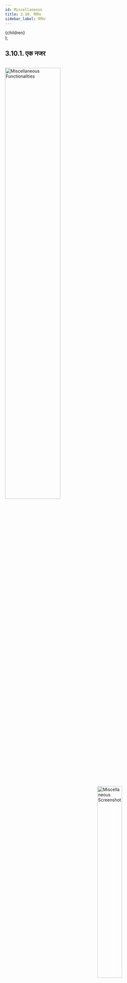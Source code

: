 ```yaml
---
id: Miscellaneous
title: 3.10. विविध
sidebar_label: विविध
---
```


  <div
    style={{ 
         display: 'table',
    }}>
    {children}
  </div>
);

## 3.10.1. एक नजर

<br clear="right"/>
<img align="left" src={useBaseUrl("img/scrnshts/3.10.1_1_MiscFunctionaties.svg")} alt="Miscellaneous Functionalities" width="60%"/>
<img align="right" src={useBaseUrl("img/scrnshts/3.10.1_2_MiscScreenShot.png")} alt="Miscellaneous Screenshot" width="40%"/>

<br clear="both"/>


## 3.10.2. गैलरी
**फंक्शनलिटी**
* लरी सेक्शन में हर प्लांट के इमेजेस (फोटो) रहते हैं

**मुख्य-मुख्य यूज़र**
<table>
  <tr>
    <th>पदनाम</th>
    <th>मुख्य प्रयोजन</th>
    <th>उपयोग के उदाहरण</th>
  </tr>
  <tr>
    <td>समूह प्रभारी</td>
    <td>राज्य के विभिन्न प्लांट के पिक्चर देखना</td>
    <td>प्लांट के कामकाज (एक्टिविटी) के फोटो देखना</td>
  </tr>
  <tr>
    <td>राज्य प्रभारी</td>
    <td>समूह प्रभारी के समान</td>
    <td>बाहरी हितार्थियों (एक्सटर्नल स्टेकहोल्डर) को प्लान का ले-आउट दिखाना</td>
  </tr>
</table>

**पेज के डिटेल**

<br clear="right"/>
<img align="left" src={useBaseUrl("img/scrnshts/3.10.2_Gallery.png")} alt="Gallery Sample" width="45%"/>
<Clear>


1.  <u>गैलरी अनुभाग</u> प्रत्येक संयंत्र से चित्र प्रदर्शित करने के लिए उपयोग किया जाता है
2.  <u>फ़िल्टर</u> के संबंध में चित्र प्रदर्शित करने के लिए उपयोग किया जाता है:

     * गतिविधि की प्रकृति
     * दिनांक

</Clear>
<br clear="both"/>


<!-- ![Gallery Sample](./assets/3.112_GallerySample.png) -->


## 3.10.3. इमेज (फोटो) ऐड करना
**फंक्शनलिटी**
* किसी प्लांट से संबंधित फोटो अपलोड किए जा सकते हैं

**मुख्य-मुख्य यूज़र**
<table>
  <tr>
    <th>पदनाम</th>
    <th>मुख्य प्रयोजन</th>
    <th>उपयोग के उदाहरण</th>
  </tr>
  <tr>
    <td>समूह प्रभारी</td>
    <td>एप्लीकेशन के डेटाबेस में पिक्चर ऐड करना</td>
    <td>किसी विशेष कार्यकलाप पर आधारित पिक्चर ऐड करना</td>
  </tr>
  <tr>
    <td>राज्य प्रभारी</td>
    <td>समूह प्रभारी के समान</td>
    <td>राज्य के किसी प्लांट की विज़िट के समय लिए गए पिक्चर ऐड करना</td>
  </tr>
</table>

**पेज के डिटेल**

<br clear="right"/>
<img align="left" src={useBaseUrl("img/scrnshts/3.10.3_AddImages.png")} alt="Add Images" width="45%"/>
<Clear>

![Data Entry](/img/scrnshts/App_DataEntry.png)
1.   <u>इमेज जोड़ें</u> प्रासंगिक समर्थन जानकारी के साथ
2.   <u>इमेज अपलोड</u> फोन गैलरी या कैमरे से

ध्यान दें कि एक बार में केवल 5 चित्र ही जोड़े जा सकते हैं

</Clear>
<br clear="both"/>


<!-- ![Add Images](./assets/3.113_AddImages.png) -->


## 3.10.4. संपर्क सूत्र
फंक्शनलिटी
* इसमें कंपनी के लिए कार्य कर रहे हर ऑपरेटर और उनके संपर्क सूत्रों की सूची रहती है

**नेविगेशन**

इस पेज पर मेन मैन्यू से भी पहुँचा जा सकता है। विवरण के लिए 3.4.7. देखें।


## 3.10.5. सूचनाएँ (नोटिफिकेशन्स)
**फंक्शनलिटी**
* इस सेक्शन में यूज़र सभी प्राप्त और प्रेषित एसएमएस देख सकता है।

**मुख्य-मुख्य यूज़र**
<table>
  <tr>
    <th>पदनाम</th>
    <th>मुख्य प्रयोजन</th>
    <th>उपयोग के उदाहरण</th>
  </tr>
  <tr>
    <td>सभी कर्मचारी</td>
    <td>कंपनी द्वारा भेजे गए एसएमएस संदेशों देखना</td>
    <td>कंपनी की ओर से भेजे गए एसएमएस को वेरिफाइ करना, चाहे एजेंट ने एसएमएस अपने फोन से डिलीट कर दिए हों।</td>
  </tr>
</table>


**पेज के डिटेल**

<br clear="right"/>
<img align="left" src={useBaseUrl("img/scrnshts/3.10.5_Notifications.png")} alt="Notification" width="45%"/>
<Clear>

1.  <u>संदेश सूची</u> एक विशेष एसएमएस की सामग्री को प्रदर्शित करता है जिस तारीख और समय के साथ इसे भेजा गया था
2.  <u>सर्च आइकॉन</u> जो विषय नाम में टाइप करके एक विशेष एसएमएस खोजने में मदद करता है
3.  <u>फ़िल्टर बार</u> से और तारीखों को प्रदर्शित करके संकीर्ण परिणामों के लिए उपयोग किया जाता है

</Clear>
<br clear="both"/>


<!-- ![Notification](./assets/3.114_Notification.png) -->


## 3.10.6. प्लांट बंद रहने (शट-डाउन) के संदेश
**फंक्शनलिटी**
* यूज़र ग्राहकों के एक छोटे समूह को एसएमएस भेजकर प्लांट बद रहने के बारे में चेता सकता है

**मुख्य-मुख्य यूज़र**
<table>
  <tr>
    <th>पदनाम</th>
    <th>मुख्य प्रयोजन</th>
    <th>उपयोग के उदाहरण</th>
  </tr>
  <tr>
    <td>समूह प्रभारी</td>
    <td>प्लांट के ग्राहकों को प्लांट बंद रहने की अवधि सूचित करना</td>
    <td>सभी ग्राहकों को संदेश कि मेन्टेनेन्स के लिए प्लांट को अगले तीन घंटे तक बंद रखना होगा</td>
  </tr>
  <tr>
    <td>राज्य प्रभारी</td>
    <td>समूह प्रभारी के समान</td>
    <td>समूह प्रभारी के समान</td>
  </tr>
</table>


**पेज के डिटेल**

<br clear="right"/>
<img align="left" src={useBaseUrl("img/scrnshts/3.10.6_PlantShutdownMessage.png")} alt="Plant Shutdown SMS" width="45%"/>
<Clear>>

1.  <u>इनपुट विवरण</u> एसएमएस भेजने के लिए डेटा जमा करने को पूरा करने के लिए
2.  <u>एसएमएस टेम्पलेट</u> जो भेजे गए संदेश का वर्णन करता है
3.  <u>सबमिट करें</u> संदेश भेजता है

</Clear>
<br clear="both"/>


<!-- ![Plant Shutdown SMS](./assets/3.115_PlantShutdownSMS.png) -->


## 3.7.10. एसयूजी
**फंक्शनलिटी**
* एसयूजी सेक्शन विभिन्न प्लांट के उपभोक्ता-समूह (पूल) की पहचान कर समूह बनाता है
* यह सेक्शन केवल एचसीएलएफ एजेंटों को उपलब्ध है

**मुख्य-मुख्य यूज़र**
<table>
  <tr>
    <th>पदनाम</th>
    <th>मुख्य प्रयोजन</th>
    <th>उपयोग के उदाहरण</th>
  </tr>
  <tr>
    <td>ऑपरेटर</td>
    <td>किसी प्लांट के सभी एक्टिव एसयूजी के बारे में रिपोर्ट मेन्टेन करना</td>
    <td>एसयूजी सदस्यों की सूची रिव्यू करना और संबंधित सदस्य से संपर्क करना</td>
  </tr>
  <tr>
    <td>सीएसए</td>
    <td>ऑपरेटर के समान</td>
    <td>ऑपरेटर के समान</td>
  </tr>
  <tr>
    <td>समूह प्रभारी</td>
    <td>ऑपरेटर के समान</td>
    <td>ऑपरेटर के समान</td>
  </tr>
</table>

**पेज के डिटेल**

<br clear="right"/>
<img align="left" src={useBaseUrl("img/scrnshts/3.10.7_1_SUG.png")} alt="SUG List" width="45%"/>
<Clear>

1.  <u>एसयूजी सूची</u> एसयूजी नाम और बैंक विवरण दिखाते हुए
2.  <u>सदस्य बटन</u> SUG सदस्यों की सूची में रीडायरेक्ट करता है, जैसा कि अगले स्क्रीनशॉट में दिखाया गया है
3.  <u>सर्च आइकन</u> नाम लिखकर किसी विशेष SUG को खोजने के लिए

</Clear>
<br clear="both"/>
<br clear="right"/>
<img align="left" src={useBaseUrl("img/scrnshts/3.10.7_2_SUG.png")} alt="SUG Member List" width="45%"/>
<Clear>

** SUG सदस्य सूची **
1.  <u>सदस्य सूची</u> में SUG के सदस्यों का नाम और विवरण होता है

    सदस्य को टैप करके बुलाया जा सकता है

2.  <u>खोज चिह्न</u> टाइपिंग द्वारा सदस्य सूची के परिणामों को कम करने के लिए उपयोग किया जाता है

</Clear>
<br clear="both"/>


<!-- ![SUG List](./assets/3.116_SUGList.png)

![SUG Member List](./assets/3.117_SUGMemberList.png) -->



